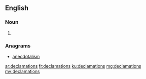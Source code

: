 ==English==

===Noun===
{{head|en|plural}}

# {{plural of|declamation|lang=en}}

===Anagrams===
* [[anecdotalism#English|anecdotalism]]

[[ar:declamations]]
[[fr:declamations]]
[[ku:declamations]]
[[mg:declamations]]
[[my:declamations]]